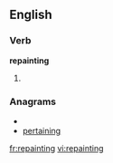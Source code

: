 ==English==
===Verb===
'''repainting'''
# {{present participle of|[[repaint]]}}

===Anagrams===
* {{alphagram|aegiinnprt}}
* [[pertaining#English|pertaining]]

[[fr:repainting]]
[[vi:repainting]]